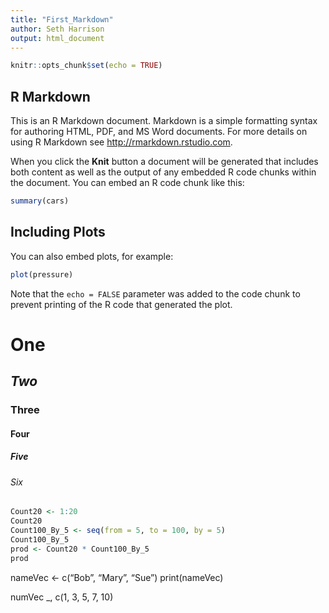 ```yaml
---
title: "First_Markdown"
author: Seth Harrison
output: html_document
---
```


```r
knitr::opts_chunk$set(echo = TRUE)
```

## R Markdown

This is an R Markdown document. Markdown is a simple formatting syntax for authoring HTML, PDF, and MS Word documents. For more details on using R Markdown see <http://rmarkdown.rstudio.com>.

When you click the **Knit** button a document will be generated that includes both content as well as the output of any embedded R code chunks within the document. You can embed an R code chunk like this:

```r
summary(cars)
```

## Including Plots

You can also embed plots, for example:

```r
plot(pressure)
```

Note that the `echo = FALSE` parameter was added to the code chunk to prevent printing of the R code that generated the plot.

# **One**

## _Two_

### Three

#### Four

##### Five

###### Six

```r
Count20 <- 1:20
Count20
Count100_By_5 <- seq(from = 5, to = 100, by = 5)
Count100_By_5
prod <- Count20 * Count100_By_5
prod
```

nameVec <- c("Bob", "Mary", "Sue")
print(nameVec)

numVec _, c(1, 3, 5, 7, 10)

